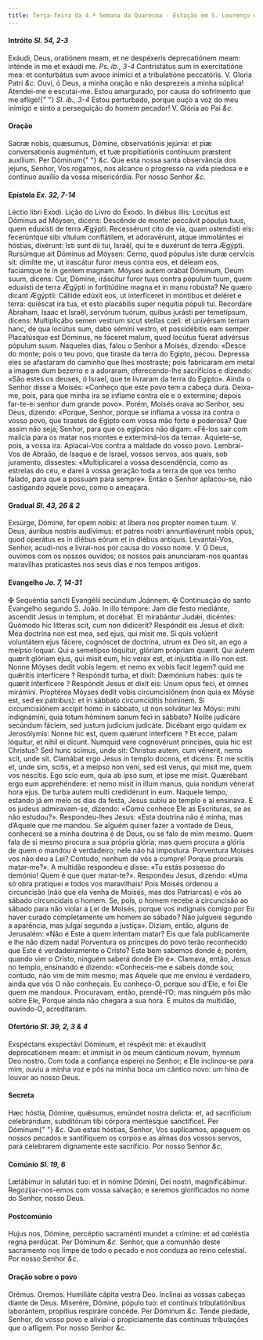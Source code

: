 ```yaml
---
title: Terça-feira da 4.ª Semana da Quaresma - Estação em S. Lourenço em Damaso
---
```


<h4 class="text-center">
  Intróito <em>Sl. 54, 2-3</em>
</h4>
<div class="grid grid-cols-2 gap-5">
  <span class="text-justify">
    Exáudi, Deus, oratiónem meam, et ne despéxeris deprecatiónem meam: inténde
    in me et exáudi me. <em>Ps. ib., 3-4</em> Contristátus sum in exercitatióne
    mea: et conturbátus sum avoce inimíci et a tribulatióne peccatóris. V.
    Gloria Patri <em>&c.</em>
  </span>
  <span class="text-justify">
    Ouvi, ó Deus, a minha oração e não desprezeis a minha súplica! Atendei-me e
    escutai-me. Estou amargurado, por causa do sofrimento que me aflige!{" "}
    <em>Sl. ib., 3-4</em> Estou perturbado, porque ouço a voz do meu inimigo e
    sinto a perseguição do homem pecador! V. Glória ao Pai <em>&c.</em>
  </span>
</div>

<h4 class="text-center">Oração</h4>
<div class="grid grid-cols-2 gap-5">
  <span class="text-justify">
    Sacræ nobis, quæsumus, Dómine, observatiónis jejúnia: et piæ conversationis
    augméntum, et tuæ propitiatiónis contínuum præstent auxílium. Per Dóminum{" "}
    <em>&c.</em>
  </span>
  <span class="text-justify">
    Que esta nossa santa observância dos jejuns, Senhor, Vos rogamos, nos
    alcance o progresso na vida piedosa e e contínuo auxílio da vossa
    misericórdia. Por nosso Senhor <em>&c.</em>
  </span>
</div>

<h4 class="text-center">
  Epístola <em>Ex. 32, 7-14</em>
</h4>
<div class="grid grid-cols-2 gap-5">
  <span class="text-justify">Léctio libri Exodi.</span>
  <span class="text-justify">Lição do Livro do Êxodo.</span>
  <span class="text-justify">
    In diébus illis: Locútus est Dóminus ad Móysen, dicens: Descénde de monte:
    peccávit pópulus tuus, quem eduxísti de terra Ægýpti. Recessérunt cito de
    via, quam ostendísti eis: fecerúntque sibi vítulum conflátilem, et
    adoravérunt, atque immolántes ei hóstias, dixérunt: Isti sunt dii tui,
    Israël, qui te e duxérunt de terra Ægýpti. Rursúmque ait Dóminus ad Móysen:
    Cerno, quod pópulus iste duræ cervícis sit: dimítte me, ut irascátur furor
    meus contra eos, et déleam eos, faciámque te in gentem magnam. Móyses autem
    orábat Dóminum, Deum suum, dicens: Cur, Dómine, iráscitur furor tuus contra
    pópulum tuum, quem eduxísti de terra Ægýpti in fortitúdine magna et in manu
    robústa? Ne quæro dicant Ægýptii: Cállide edúxit eos, ut interfíceret in
    móntibus et deléret e terra: quiéscat ira tua, et esto placábilis super
    nequítia pópuli tui. Recordáre Abraham, Isaac et Israël, servórum tuórum,
    quibus jurásti per temetípsum, dicens: Multiplicábo semen vestrum sicut
    stellas cœli: et univérsam terram hanc, de qua locútus sum, dabo sémini
    vestro, et possidébitis eam semper. Placatúsque est Dóminus, ne fáceret
    malum, quod locútus fúerat advérsus pópulum suum.
  </span>
  <span class="text-justify">
    Naqueles dias, falou o Senhor a Moisés, dizendo: «Desce do monte; pois o teu
    povo, que tiraste da terra do Egipto, pecou. Depressa eles se afastaram do
    caminho que lhes mostraste; pois fabricaram em metal a imagem dum bezerro e
    a adoraram, oferecendo-lhe sacrifícios e dizendo: «São estes os deuses, ó
    Israel, que te livraram da terra do Egipto». Ainda o Senhor disse a Moisés:
    «Conheço que este povo tem a cabeça dura. Deixa-me, pois, para que minha ira
    se inflame contra ele e o extermine; depois far-te-ei senhor dum grande
    povo». Porém, Moisés orava ao Senhor, seu Deus, dizendo: «Porque, Senhor,
    porque se inflama a vossa ira contra o vosso povo, que tirastes do Egipto
    com vossa mão forte e poderosa? Que assim não seja, Senhor, para que os
    egípcios não digam: «Fê-los sair com malícia para os matar nos montes e
    exterminá-los da terra». Aquiete-se, pois, a vossa ira. Aplacai-Vos contra a
    maldade do vosso povo. Lembrai-Vos de Abraão, de Isaque e de Israel, vossos
    servos, aos quais, sob juramento, dissestes: «Multiplicarei a vossa
    descendência, como as estrelas do céu, e darei à vossa geração toda a terra
    de que vos tenho falado, para que a possuam para sempre». Então o Senhor
    aplacou-se, não castigando aquele povo, como o ameaçara.
  </span>
</div>

<h4 class="text-center">
  Gradual <em>Sl. 43, 26 & 2</em>
</h4>
<div class="grid grid-cols-2 gap-5">
  <span class="text-justify">
    Exsúrge, Dómine, fer opem nobis: et líbera nos propter nomen tuum. V. Deus,
    áuribus nostris audívimus: et patres nostri annuntiavérunt nobis opus, quod
    operátus es in diébus eórum et in diébus antíquis.
  </span>
  <span class="text-justify">
    Levantai-Vos, Senhor, acudi-nos e livrai-nos por causa do vosso nome. V. Ó
    Deus, ouvimos com os nossos ouvidos; os nossos pais anunciaram-nos quantas
    maravilhas praticastes nos seus dias e nos tempos antigos.
  </span>
</div>

<h4 class="text-center">
  Evangelho <em>Jo. 7, 14-31</em>
</h4>
<div class="grid grid-cols-2 gap-5">
  <span class="text-justify">
    <span class="text-red-500">&#10016;</span> Sequéntia sancti Evangélii
    secúndum Joánnem.
  </span>
  <span class="text-justify">
    <span class="text-red-500">&#10016;</span> Continuação do santo Evangelho
    segundo S. João.
  </span>
  <span class="text-justify">
    In illo témpore: Jam die festo mediánte, ascendit Jesus in templum, et
    docébat. Et mirabántur Judǽi, dicéntes: Quómodo hic lítteras scit, cum non
    didícerit? Respóndit eis Jesus et dixit: Mea doctrína non est mea, sed ejus,
    qui misit me. Si quis volúerit voluntátem ejus fácere, cognóscet de
    doctrína, utrum ex Deo sit, an ego a meípso loquar. Qui a semetípso
    lóquitur, glóriam própriam quærit. Qui autem quærit glóriam ejus, qui misit
    eum, hic verax est, et injustítia in illo non est. Nonne Móyses dedit vobis
    legem: et nemo ex vobis facit legem? quid me quǽritis interfícere ?
    Respóndit turba, et dixit: Dæmónium habes: quis te quærit interfícere ?
    Respóndit Jesus et dixit eis: Unum opus feci, et omnes mirámini. Proptérea
    Móyses dedit vobis circumcisiónem (non quia ex Móyse est, sed ex pátribus):
    et in sábbato circumcíditis hóminem. Si circumcisiónem accipit homo in
    sábbato, ut non solvátur lex Móysi: mihi indignámini, quia totum hóminem
    sanum feci in sábbato? Nolíte judicáre secúndum fáciem, sed justum judícium
    judicáte. Dicébant ergo quidam ex Jerosólymis: Nonne hic est, quem quærunt
    interfícere ? Et ecce, palam lóquitur, et nihil ei dicunt. Numquid vere
    cognovérunt príncipes, quia hic est Christus? Sed hunc scimus, unde sit:
    Christus autem, cum vénerit, nemo scit, unde sit. Clamábat ergo Jesus in
    templo docens, et dicens: Et me scitis et, unde sim, scitis, et a meípso non
    veni, sed est verus, qui misit me, quem vos nescítis. Ego scio eum, quia ab
    ipso sum, et ipse me misit. Quærébant ergo eum apprehéndere: et nemo misit
    in illum manus, quia nondum vénerat hora ejus. De turba autem multi
    credidérunt in eum.
  </span>
  <span class="text-justify">
    Naquele tempo, estando já em meio os dias da festa, Jesus subiu ao templo e
    aí ensinava. E os judeus admiravam-se, dizendo: «Como conhece Ele as
    Escrituras, se as não estudou?». Respondeu-lhes Jesus: «Esta doutrina não é
    minha, mas d’Aquele que me mandou. Se alguém quiser fazer a vontade de Deus,
    conhecerá se a minha doutrina é de Deus, ou se falo de mim mesmo. Quem fala
    de si mesmo procura a sua própria glória; mas quem procura a glória de quem
    o mandou é verdadeiro; nele não há impostura. Porventura Moisés vos não deu
    a Lei? Contudo, nenhum de vós a cumpre! Porque procurais matar-me?». A
    multidão respondeu e disse: «Tu estás possesso do demónio! Quem é que quer
    matar-te?». Respondeu Jesus, dizendo: «Uma só obra pratiquei e todos vos
    maravilhais! Pois Moisés ordenou a circuncisão (não que ela venha de Moisés,
    mas dos Patriarcas) e vós ao sábado circuncidais o homem. Se, pois, o homem
    recebe a circuncisão ao sábado para não violar a Lei de Moisés, porque vos
    indignais comigo por Eu haver curado completamente um homem ao sábado? Não
    julgueis segundo a aparência, mas julgai segundo a justiça». Diziam, então,
    alguns de Jerusalém: «Não é Este a quem intentam matar? Eis que fala
    publicamente e lhe não dizem nada! Porventura os príncipes do povo terão
    reconhecido que Este é verdadeiramente o Cristo? Este bem sabemos donde é;
    porém, quando vier o Cristo, ninguém saberá donde Ele é». Clamava, então,
    Jesus no templo, ensinando e dizendo: «Conheceis-me e sabeis donde sou;
    contudo, não vim de mim mesmo; mas Aquele que me enviou é verdadeiro, ainda
    que vós O não conheçais. Eu conheço-O, porque sou d’Ele, e foi Ele quem me
    mandou». Procuravam, então, prendê-l’O; mas ninguém pôs mão sobre Ele,
    Porque ainda não chegara a sua hora. E muitos da multidão, ouvindo-O,
    acreditaram.
  </span>
</div>

<h4 class="text-center">
  Ofertório <em>Sl. 39, 2, 3 & 4</em>
</h4>
<div class="grid grid-cols-2 gap-5">
  <span class="text-justify">
    Exspéctans exspectávi Dóminum, et respéxit me: et exaudívit deprecatiónem
    meam: et immísit in os meum cánticum novum, hymnum Deo nostro.
  </span>
  <span class="text-justify">
    Com toda a confiança esperei no Senhor; e Ele inclinou-se para mim, ouviu a
    minha voz e pôs na minha boca um cântico novo: um hino de louvor ao nosso
    Deus.
  </span>
</div>

<h4 class="text-center">Secreta</h4>
<div class="grid grid-cols-2 gap-5">
  <span class="text-justify">
    Hæc hóstia, Dómine, quǽsumus, emúndet nostra delicta: et, ad sacrifícium
    celebrándum, subditórum tibi córpora mentésque sanctíficet. Per Dóminum{" "}
    <em>&c.</em>
  </span>
  <span class="text-justify">
    Que estas hóstias, Senhor, Vos suplicamos, apaguem os nossos pecados e
    santifiquem os corpos e as almas dos vossos servos, para celebrarem
    dignamente este sacrifício. Por nosso Senhor <em>&c.</em>
  </span>
</div>

<h4 class="text-center">
  Comúnio <em>Sl. 19, 6</em>
</h4>
<div class="grid grid-cols-2 gap-5">
  <span class="text-justify">
    Lætábimur in salutári tuo: et in nómine Dómini, Dei nostri, magnificábimur.
  </span>
  <span class="text-justify">
    Regozijar-nos-emos com vossa salvação; e seremos glorificados no nome do
    Senhor, nosso Deus.
  </span>
</div>

<h4 class="text-center">Postcomúnio</h4>
<div class="grid grid-cols-2 gap-5">
  <span class="text-justify">
    Hujus nos, Dómine, percéptio sacraménti mundet a crímine: et ad cœléstia
    regna perdúcat. Per Dóminum <em>&c.</em>
  </span>
  <span class="text-justify">
    Senhor, que a comunhão deste sacramento nos limpe de todo o pecado e nos
    conduza ao reino celestial. Por nosso Senhor <em>&c.</em>
  </span>
</div>

<h4 class="text-center">Oração sobre o povo</h4>
<div class="grid grid-cols-2 gap-5">
  <span class="text-red-500 text-center">Orémus.</span>
  <span class="text-red-500 text-center">Oremos.</span>
  <span class="text-justify">Humiliáte cápita vestra Deo.</span>
  <span class="text-justify">Inclinai as vossas cabeças diante de Deus.</span>
  <span class="text-justify">
    Miserére, Dómine, pópulo tuo: et contínuis tribulatiónibus laborántem,
    propítius respiráre concéde. Per Dóminum <em>&c.</em>
  </span>
  <span class="text-justify">
    Tende piedade, Senhor, do vosso povo e aliviai-o propiciamente das contínuas
    tribulações que o afligem. Por nosso Senhor <em>&c.</em>
  </span>
</div>
